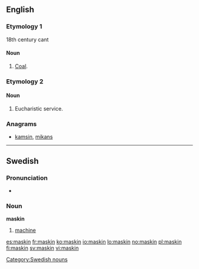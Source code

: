 ==English==

===Etymology 1===
18th century cant
{{etystub}}
====Noun====
{{en-noun|-}}

# [[coal|Coal]].

===Etymology 2===
{{suffix|mass|kin}}

====Noun====
{{en-noun}}

# {{Christianity}} Eucharistic service.

===Anagrams===
* {{alphagram|aikmns}} [[kamsin#English|kamsin]], [[mikans#English|mikans]]

----

==Swedish==

===Pronunciation===
* {{audio|Sv-maskin.ogg|audio}}

===Noun===
{{sv-noun-reg-er}}
'''maskin''' {{c}}

# [[machine]]

[[Category:Swedish nouns]]

[[es:maskin]]
[[fr:maskin]]
[[ko:maskin]]
[[io:maskin]]
[[lo:maskin]]
[[no:maskin]]
[[pl:maskin]]
[[fi:maskin]]
[[sv:maskin]]
[[vi:maskin]]